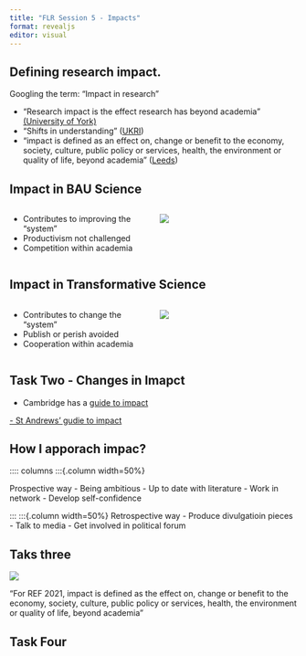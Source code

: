 ```yaml
---
title: "FLR Session 5 - Impacts"
format: revealjs
editor: visual
---
```


## Defining research impact.

Googling the term: "Impact in research"

-   "Research impact is the effect research has beyond academia" [(University of York)](https://www.york.ac.uk/staff/research/research-impact/impact-definition/#:~:text=Research%20impact%20is%20the%20effect,our%20environment%20and%20the%20economy%E2%80%9D.)
-   "Shifts in understanding" ([UKRI](https://www.ukri.org/councils/esrc/impact-toolkit-for-economic-and-social-sciences/defining-impact/))
-   "impact is defined as an effect on, change or benefit to the economy, society, culture, public policy or services, health, the environment or quality of life, beyond academia" ([Leeds](https://researchersupport.leeds.ac.uk/research-impact-resource/research-impact/))

## Impact in BAU Science

:::: columns 
:::{.column width=50%}

-   Contributes to improving the "system"
-   Productivism not challenged
-   Competition within academia 
::: 
:::{.column width=50%} 
![](https://upload.wikimedia.org/wikipedia/commons/e/e8/Pyramid_of_Capitalist_System.jpg) 
::: 
::::

## Impact in Transformative Science

:::: columns 
:::{.column width=50%}

-   Contributes to change the "system"
-   Publish or perish avoided
-   Cooperation within academia 
::: 

:::{.column width=50%} 

![](https://www.researchgate.net/profile/Franziska-Stelzer/publication/305658010/figure/fig2/AS:388406233321473@1469614670296/Three-dimensions-of-a-transformative-science-Source-Own-illustration.png) 
::: 
::::

## Task Two - Changes in Imapct

-   Cambridge has a [guide to impact](https://www.research-strategy.admin.cam.ac.uk/pathwaytoimpact/index.html#:~:text=We%20have%20developed%20this%20tool,for%20more%20general%20impact%20planning.)

[- St Andrews' gudie to impact](https://impact.wp.st-andrews.ac.uk/pathways-to-impact/)

## How I apporach impac?

:::: columns 
:::{.column width=50%}

Prospective way
- Being ambitious
- Up to date with literature
- Work in network
- Develop self-confidence

:::
:::{.column width=50%}
Retrospective way
- Produce divulgatioin pieces
- Talk to media
- Get involved in political forum

## Taks three

![](FLR_NTU_files/libs/ntu.png)

"For REF 2021, impact is defined as the effect on, change or benefit to the economy, society, culture, public policy or services, health, the environment or quality of life, beyond academia"

## Task Four
